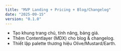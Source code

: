 ```yaml
---
title: "MVP Landing + Pricing + Blog/Changelog"
date: "2025-09-15"
version: "0.1.0"
---
```


- Tạo khung trang chủ, tính năng, bảng giá.
- Thêm Contentlayer (MDX) cho blog & changelog.
- Thiết lập palette thương hiệu Olive/Mustard/Earth.
